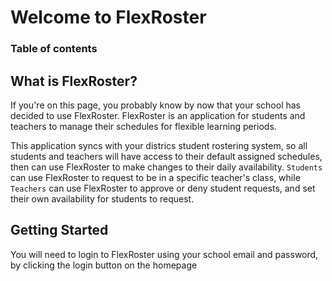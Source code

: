 

# Welcome to FlexRoster

### Table of contents

## What is FlexRoster?

If you're on this page, you probably know by now that your school has decided to use FlexRoster. FlexRoster is an application for students and teachers to manage their schedules for flexible learning periods.

This application syncs with your districs student rostering system, so all students and teachers will have access to their default assigned schedules, then can use FlexRoster to make changes to their daily availability. `Students` can use FlexRoster to request to be in a specific teacher's class, while `Teachers` can use FlexRoster to approve or deny student requests, and set their own availability for students to request.

## Getting Started

You will need to login to FlexRoster using your school email and password, by clicking the login button on the homepage
